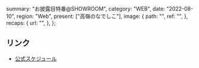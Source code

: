   summary: "お披露目特番@SHOWROOM",
  category: "WEB",
  date: "2022-08-10",
  region: "Web",
  present: ["高嶺のなでしこ"],
  image: {
    path: "",
    ref: "",
  },
  recaps: {
    url: "",
  },
};

## リンク

- [公式スケジュール](https://takanenonadeshiko.jp/?p=295)
